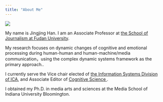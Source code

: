 ```yaml
---
title: "About Me"
---
```



![](E:/Academic/Fudan/bio/me.jpg)

My name is Jingjing Han. I am an Associate Professor at <a href="https://xwxy.fudan.edu.cn/NewsEn/">the School of Journalism at Fudan University</a>.</p>

My research focuses on dynamic changes of cognitive and emotional processing during human-human and human-machine/media communication，using the complex dynamic systems framework as the primary approach.</a>.</p>

I currently serve the Vice chair elected of <a href="https://infosysica.org/">the Information Systems Division of ICA</a>, and Associate Editor of <a href="https://onlinelibrary.wiley.com/journal/15516709">Cognitive Science </a>.</p>

I obtained my Ph.D. in media arts and sciences at the Media School of Indiana University Bloomington.</p>
